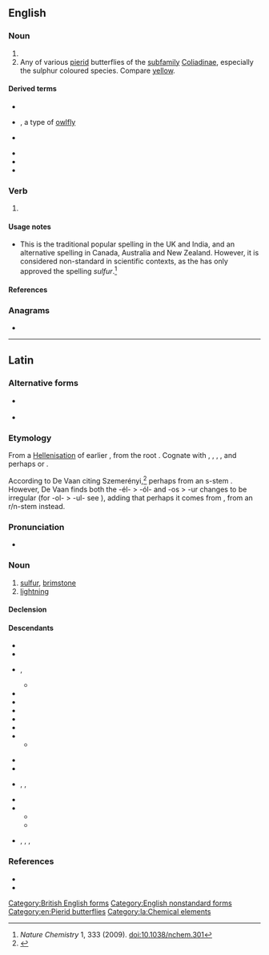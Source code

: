{{also|Sulphur}}
==English==

===Noun===
{{en-noun|~}}

# {{alternative spelling of|en|sulfur}}
# Any of various [[pierid]] butterflies of the [[subfamily]] [[Coliadinae]], especially the sulphur coloured species. Compare [[yellow]].

====Derived terms====
{{top2}}
* {{l|en|Hot Sulphur Springs}}
* {{l|en|Owly sulphur}}, a type of [[owlfly]]
* {{l|en|sulphur-free}}
{{mid}}
* {{l|en|sulphur spring}}
* {{l|en|Sulphur Springs}}
* {{l|en|White Sulphur Springs}}
{{bottom}}

===Verb===
{{en-verb}}

# {{alternative spelling of|en|sulfur}}

====Usage notes====
* This is the traditional popular spelling in the UK and India, and an alternative spelling in Canada, Australia and New Zealand. However, it is considered non-standard in scientific contexts, as the {{w|IUPAC}} has only approved the spelling ''sulfur''.<ref>''Nature Chemistry'' 1, 333 (2009). [http://www.nature.com/nchem/journal/v1/n5/full/nchem.301.html doi:10.1038/nchem.301]</ref>

====References====
<references />

[[Category:British English forms]]

===Anagrams===
* {{anagrams|en|a=hlprsuu|uphurls}}

[[Category:English nonstandard forms]]
[[Category:en:Pierid butterflies]]

----

==Latin==
{{wikipedia|lang=la}}

===Alternative forms===
* {{l|la|sulpur}} {{qualifier|archaic}}
* {{l|la|sulfur}} {{qualifier|late-Classical}}

===Etymology===
From a [[Hellenisation]] of earlier {{m|la|sulpur}}, from the root {{m|ine-pro|*selp-||fat, oil}}. Cognate with {{cog|en|salve}}, {{cog|sa|सर्पिस्||cleaned melted butter|tr=sarpís}}, {{m|sa|सृप्र||greasy, smooth|tr=sṛprá}}, {{cog|txb|ṣalype||ointment}}, and perhaps {{m|grc|ἔλπος||?olive oil, fat}} or {{cog|grc|ὄλπη||flask for oil}}.

According to De Vaan citing Szemerényi,<ref>{{R:itc:EDL}}</ref> perhaps from an s-stem {{der|la|ine-pro|*sélpos}}. However, De Vaan finds both the -él- > -ól- and -os > -ur changes to be irregular (for -ol- > -ul- see {{m|la|sulcus}}), adding that perhaps it comes from {{inh|la|itc-pro|*solpor}}, from an r/n-stem {{inh|la|ine-pro|*sólpr̥}} instead.

===Pronunciation===
* {{la-IPA|eccl=yes|sulphur}}

===Noun===
{{la-noun|sulphur<3.N>}}

# [[#English|sulfur]], [[brimstone]]
# [[lightning]]

====Declension====
{{la-ndecl|sulphur<3.N>}}

====Descendants====
{{top2}}
* {{desc|rup|scljifur}}
* {{desc|ca|sofre}}
* {{desc|en|sulfur|bor=1}}, {{l|en|sulphur}}
** {{desc|cy|sylffwr|bor=1}}
* {{desc|fr|soufre}}
* {{desc|fur|solfar}}
* {{desc|gl|xofre}}
* {{desc|it|zolfo}}
* {{desc|oc|solpre}}
* {{desc|roa-opt|suffre}}
** {{desc|pt|enxofre}}
{{mid2}}
* {{desc|ro|sulf}}
* {{desc|rm|zulper}}
* {{desc|sc|súlfaru}}, {{l|sc|súlfuru}}, {{l|sc|súrfuru}}
* {{desc|scn|sùrfuru}}
* {{desc|osp|sufre}}
** {{desc|eu|sufre|bor=1}}
** {{desc|es|azufre}}
* {{desc|vec|solfer}}, {{l|vec|sólfaro}}, {{l|vec|solfare}}, {{l|vec|solfar}}
{{bottom}}

===References===
* {{R:L&S}}
* {{R:Elementary Lewis}}

[[Category:la:Chemical elements]]